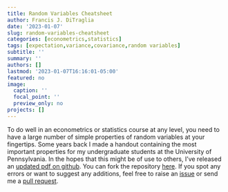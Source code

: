 ```yaml
---
title: Random Variables Cheatsheet
author: Francis J. DiTraglia
date: '2023-01-07'
slug: random-variables-cheatsheet
categories: [econometrics,statistics]
tags: [expectation,variance,covariance,random variables]
subtitle: ''
summary: ''
authors: []
lastmod: '2023-01-07T16:16:01-05:00'
featured: no
image:
  caption: ''
  focal_point: ''
  preview_only: no
projects: []
---
```


To do well in an econometrics or statistics course at any level, you need to have a large number of simple properties of random variables at your fingertips. Some years back I made a handout containing the most important properties for my undergraduate students at the University of Pennsylvania. In the hopes that this might be of use to others, I've released an [updated pdf on github](https://github.com/fditraglia/random-variables-cheatsheet/blob/main/random-variables-cheatsheet.pdf). You can fork the repository [here](https://github.com/fditraglia/random-variables-cheatsheet). If you spot any errors or want to suggest any additions, feel free to raise an [issue](https://github.com/fditraglia/random-variables-cheatsheet/issues) or send me a [pull request](https://github.com/fditraglia/random-variables-cheatsheet/pulls). 